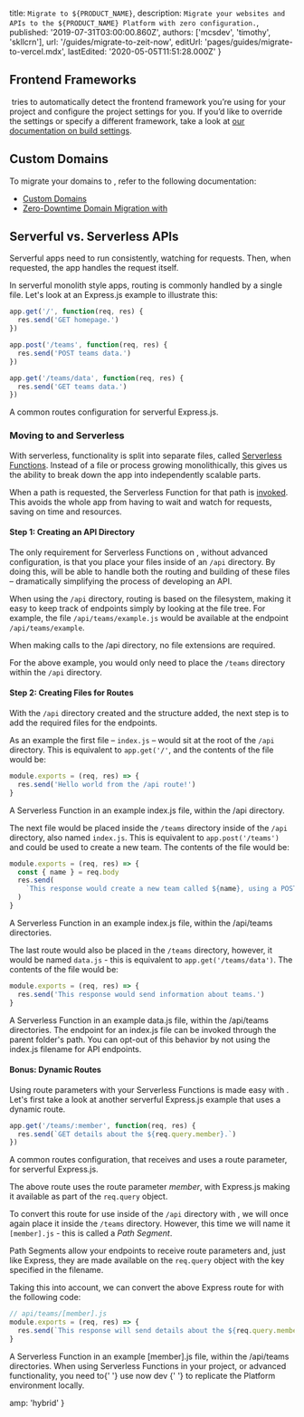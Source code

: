 
  title: `Migrate to ${PRODUCT_NAME}`,
  description: `Migrate your websites and APIs to the ${PRODUCT_NAME} Platform with zero configuration.`,
  published: '2019-07-31T03:00:00.860Z',
  authors: ['mcsdev', 'timothy', 'skllcrn'],
  url: '/guides/migrate-to-zeit-now',
  editUrl: 'pages/guides/migrate-to-vercel.mdx',
  lastEdited: '2020-05-05T11:51:28.000Z'
}

## Frontend Frameworks

​<ProductName /> tries to automatically detect the frontend framework you’re using for your project and configure the project settings for you. If you’d like to override the settings or specify a different framework, take a look at [our documentation on build settings](/docs/v2/build-step).

## Custom Domains

To migrate your domains to <ProductName />, refer to the following documentation:

- [Custom Domains](/docs/v2/custom-domains)
- [Zero-Downtime Domain Migration with <ProductName />](/guides/zero-downtime-domain-migration)

## Serverful vs. Serverless APIs

Serverful apps need to run consistently, watching for requests. Then, when requested, the app handles the request itself.

In serverful monolith style apps, routing is commonly handled by a single file. Let's look at an Express.js example to illustrate this:

```js
app.get('/', function(req, res) {
  res.send('GET homepage.')
})

app.post('/teams', function(req, res) {
  res.send('POST teams data.')
})

app.get('/teams/data', function(req, res) {
  res.send('GET teams data.')
})
```

<Caption>A common routes configuration for serverful Express.js.</Caption>

### Moving to <NameWrapper name={PRODUCT_NAME} /> and Serverless

With serverless, functionality is split into separate files, called [Serverless Functions](/docs/v2/serverless-functions/introduction). Instead of a file or process growing monolithically, this gives us the ability to break down the app into independently scalable parts.

When a path is requested, the Serverless Function for that path is [invoked](/docs/v2/serverless-functions/introduction/). This avoids the whole app from having to wait and watch for requests, saving on time and resources.

#### Step 1: Creating an API Directory

The only requirement for Serverless Functions on <ProductName />, without advanced configuration, is that you place your files inside of an `/api` directory. By doing this, <ProductName /> will be able to handle both the routing and building of these files – dramatically simplifying the process of developing an API.

When using the `/api` directory, routing is based on the filesystem, making it easy to keep track of endpoints simply by looking at the file tree. For example, the file `/api/teams/example.js` would be available at the endpoint `/api/teams/example`.

<Note>
  When making calls to the <InlineCode>/api</InlineCode> directory, no file
  extensions are required.
</Note>

For the above example, you would only need to place the `/teams` directory within the `/api` directory.

#### Step 2: Creating Files for Routes

With the `/api` directory created and the structure added, the next step is to add the required files for the endpoints.

As an example the first file – `index.js` – would sit at the root of the `/api` directory. This is equivalent to `app.get('/'`, and the contents of the file would be:

```js
module.exports = (req, res) => {
  res.send('Hello world from the /api route!')
}
```

<Caption>
  A Serverless Function in an example <InlineCode>index.js</InlineCode> file,
  within the <InlineCode>/api</InlineCode> directory.
</Caption>

The next file would be placed inside the `/teams` directory inside of the `/api` directory, also named `index.js`. This is equivalent to `app.post('/teams')` and could be used to create a new team. The contents of the file would be:

```js
module.exports = (req, res) => {
  const { name } = req.body
  res.send(
    `This response would create a new team called ${name}, using a POST request.`
  )
}
```

<Caption>
  A Serverless Function in an example <InlineCode>index.js</InlineCode> file,
  within the <InlineCode>/api/teams</InlineCode> directories.
</Caption>

The last route would also be placed in the `/teams` directory, however, it would be named `data.js` - this is equivalent to `app.get('/teams/data')`. The contents of the file would be:

```js
module.exports = (req, res) => {
  res.send('This response would send information about teams.')
}
```

<Caption>
  A Serverless Function in an example <InlineCode>data.js</InlineCode> file,
  within the <InlineCode>/api/teams</InlineCode> directories.
</Caption>

<Note>
  The endpoint for an <InlineCode>index.js</InlineCode> file can be invoked
  through the parent folder's path. You can opt-out of this behavior by not
  using the <InlineCode>index.js</InlineCode> filename for API endpoints.
</Note>

#### Bonus: Dynamic Routes

Using route parameters with your Serverless Functions is made easy with <ProductName />. Let's first take a look at another serverful Express.js example that uses a dynamic route.

```js
app.get('/teams/:member', function(req, res) {
  res.send(`GET details about the ${req.query.member}.`)
})
```

<Caption>
  A common routes configuration, that receives and uses a route parameter, for
  serverful Express.js.
</Caption>

The above route uses the route parameter _member_, with Express.js making it available as part of the `req.query` object.

To convert this route for use inside of the `/api` directory with <ProductName />, we will once again place it inside the `/teams` directory. However, this time we will name it `[member].js` - this is called a _Path Segment_.

Path Segments allow your endpoints to receive route parameters and, just like Express, they are made available on the `req.query` object with the key specified in the filename.

Taking this into account, we can convert the above Express route for <ProductName /> with the following code:

```js
// api/teams/[member].js
module.exports = (req, res) => {
  res.send(`This response will send details about the ${req.query.member}.`)
}
```

<Caption>
  A Serverless Function in an example <InlineCode>[member].js</InlineCode> file,
  within the <InlineCode>/api/teams</InlineCode> directories.
</Caption>

<Note>
  When using Serverless Functions in your project, or advanced functionality,
  you need to{' '}
  <Link href="/docs/v2/serverless-functions/introduction#local-development">
    use <InlineCode>now dev</InlineCode>
  </Link>{' '}
  to replicate the <ProductName /> Platform environment locally.
</Note>


  amp: 'hybrid'
}
